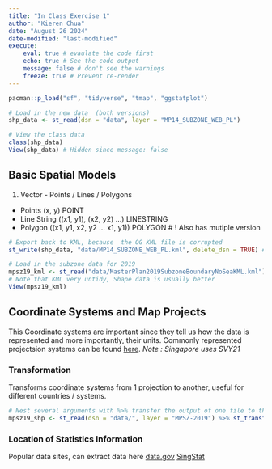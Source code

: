 ```yaml
---
title: "In Class Exercise 1"
author: "Kieren Chua"
date: "August 26 2024"
date-modified: "last-modified"
execute: 
    eval: true # evaulate the code first
    echo: true # See the code output
    message: false # don't see the warnings
    freeze: true # Prevent re-render
---
```


<!-- Remember to copy pase this on every page -->

```r
pacman::p_load("sf", "tidyverse", "tmap", "ggstatplot")
```

```r
# Load in the new data  (both versions)
shp_data <- st_read(dsn = "data", layer = "MP14_SUBZONE_WEB_PL")

# View the class data
class(shp_data)
View(shp_data) # Hidden since message: false
```

## Basic Spatial Models
1. Vector - Points / Lines / Polygons
- Points (x, y) POINT
- Line String ((x1, y1), (x2, y2) ...) LINESTRING
- Polygon ((x1, y1, x2, y2 ... x1, y1)) POLYGON<!--  Always ends on the first point -->
# ! Also has mutiple version

```r
# Export back to KML, because  the OG KML file is corrupted 
st_write(shp_data, "data/MP14_SUBZONE_WEB_PL.kml", delete_dsn = TRUE) # Delete existing files, similar to shutil
```

```r
# Load in the subzone data for 2019
mpsz19_kml <- st_read("data/MasterPlan2019SubzoneBoundaryNoSeaKML.kml")
# Note that KML very untidy, Shape data is usually better
View(mpsz19_kml)
```

## Coordinate Systems and Map Projects
This Coordinate systems are important since they tell us how the data is represented and more importantly, their units. Commonly represented projectsion systems can be found [here](https://epsg.io/). _Note : Singapore uses SVY21_

### Transformation
Transforms coordinate systems from 1 projection to another, useful for different countries / systems.
```r
# Nest several arguments with %>% transfer the output of one file to the next function
mpsz19_shp <- st_read(dsn = "data/", layer = "MPSZ-2019") %>% st_transform(crs=3414) # Similar to Ubuntu > to copy the output of error files to text files for logging
```


### Location of Statistics Information
Popular data sites, can extract data here
[data.gov](https://data.gov.sg/)
[SingStat](https://www.singstat.gov.sg/)